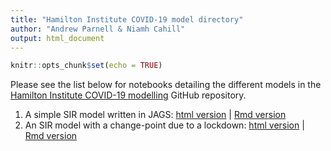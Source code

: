 ```yaml
---
title: "Hamilton Institute COVID-19 model directory"
author: "Andrew Parnell & Niamh Cahill"
output: html_document
---
```


```r
knitr::opts_chunk$set(echo = TRUE)
```

Please see the list below for notebooks detailing the different models in the [Hamilton Institute COVID-19 modelling](https://github.com/hamilton-institute/covid19-modelling) GitHub repository.

1. A simple SIR model written in JAGS: [html version](https://hamilton-institute.github.io/covid19-modelling/JAGS_SIR.nb.html) | [Rmd version](https://hamilton-institute.github.io/covid19-modelling/JAGS_SIR.Rmd)
1. An SIR model with a change-point due to a lockdown: [html version](https://hamilton-institute.github.io/covid19-modelling/JAGS_SIR_changepoint.Rmd) | [Rmd version](https://hamilton-institute.github.io/covid19-modelling/JAGS_SIR_changepoint.Rmd)




